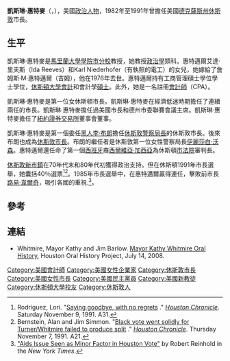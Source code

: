 {{Infobox Officeholder
| name = Kathryn J. Whitmire
| image =Kathy Whitmire.jpeg
| caption =
| office = 第57任休斯敦市長
| term_start = 1982
| term_end = 1992
| predecessor = Jim McConn
| successor = Bob Lanier
| birth_date = {{Birth date and age|1946|08|15}}
| birth_place = 美國[[德克薩斯州|德克薩斯州]][[休斯敦|休斯敦]]
| death_date =
| death_place =
| nationality =
| party = [[民主黨_(美國)|民主黨]]
| spouse = Jim Whitmire (m. 1968－1976)
| relations =
| children =
| residence = 
| alma_mater = [[休斯頓大學|休斯頓大學]]
| occupation = 
| profession = Businesswoman
| signature = 
| website = 
| footnotes = 
}}

'''凱斯琳·惠特麥'''（{{lang-en|'''Kathryn Jean "Kathy" Whitmire'''}}，{{bd|1946年|8月15日}}），美國[[政治人物|政治人物]]，1982年至1991年曾擔任美國[[德克薩斯州|德克薩斯州]][[休斯敦|休斯敦]]市長。

==生平==
凱斯琳·惠特麥是[[馬里蘭大學學院市分校|馬里蘭大學學院市分校]]教授，她教授[[政治學|政治學]]類科。惠特邁爾艾達·里夫斯（Ida Reeves）和Karl Niederhofer（有執照的電工）的女兒，她嫁給了詹姆斯·M·惠特邁爾（吉姆），他在1976年去世。惠特邁爾持有工商管理碩士學位學士學位，[[休斯頓大學|休斯頓大學]][[會計|會計]]和會計學[[碩士|碩士]]。此外，她是一名註冊[[會計師|會計師]]（CPA）。

凱斯琳·惠特麥是第一位女休斯頓市長。凱斯琳·惠特麥在經濟低迷時期擔任了連續兩任的市長。凱斯琳·惠特麥擔任過美國市長和德州市委聯賽會議主席。凱斯琳·惠特麥擔任了[[紐約證券交易所|紐約證券交易所]]董事會董事。

凱斯琳·惠特麥是第一個委任[[黑人|黑人]][[李·布朗|李·布朗]]擔任[[休斯敦警察局長|休斯敦警察局長]]的休斯敦市長。後來布朗也成為[[休斯敦市長|休斯敦市長]]。布朗的繼任者是休斯敦第一位女性警察局長[[伊麗莎白·沃森|伊麗莎白·沃森]]。惠特邁爾還任命了第一個[[西班牙|西班牙]]裔[[西爾維亞·加西亞|西爾維亞·加西亞]]為休斯頓[[市法院|市法院]]審判長。

[[休斯敦新市鎮|休斯敦新市鎮]]在70年代末和80年代初獲得政治支持。但在休斯頓1991年市長選舉，她囊括40％選票<ref>Rodriguez, Lori. "[http://www.chron.com/CDA/archives/archive.mpl?id=1991_821334 Saying goodbye, with no regrets] {{Wayback|url=http://www.chron.com/CDA/archives/archive.mpl?id=1991_821334 |date=20131104053817 }}." ''[[Houston_Chronicle|Houston Chronicle]]''. Saturday November 9, 1991. A31.</ref><ref>Bernstein, Alan and Jim Simmon. "[http://www.chron.com/CDA/archives/archive.mpl?id=1991_820986 Black vote went solidly for Turner/Whitmire failed to produce split] {{Wayback|url=http://www.chron.com/CDA/archives/archive.mpl?id=1991_820986 |date=20131104053639 }}." ''[[Houston_Chronicle|Houston Chronicle]]''. Thursday November 7, 1991. A21.</ref>。1985年市長選舉中，在惠特邁爾贏得連任，擊敗前市長[[路易·韋爾奇|路易·韋爾奇]]，吸引各國的重視.<ref>[http://query.nytimes.com/gst/fullpage.html?sec=health&res=9905E4D91538F934A35752C1A963948260 "Aids Issue Seen as Minor Factor in Houston Vote"] by Robert Reinhold in the ''New York Times''.</ref>。

==參考==
{{Portal|休士頓|政治}}

{{Reflist}}

== 連結 ==
* Whitmire, Mayor Kathy and Jim Barlow. [https://web.archive.org/web/20131104231311/http://digital.houstonlibrary.org/cdm/singleitem/collection/oralhistory/id/79 Mayor Kathy Whitmire Oral History], Houston Oral History Project, July 14, 2008.



{{DEFAULTSORT:Whitmire, Kathryn J.}}
[[Category:美國會計師|Category:美國會計師]]
[[Category:美國女性企業家|Category:美國女性企業家]]
[[Category:休斯敦市長|Category:休斯敦市長]]
[[Category:美國女性市長|Category:美國女性市長]]
[[Category:美國民主黨員|Category:美國民主黨員]]
[[Category:美國新教徒|Category:美國新教徒]]
[[Category:休斯頓大學校友|Category:休斯頓大學校友]]
[[Category:休斯敦人|Category:休斯敦人]]